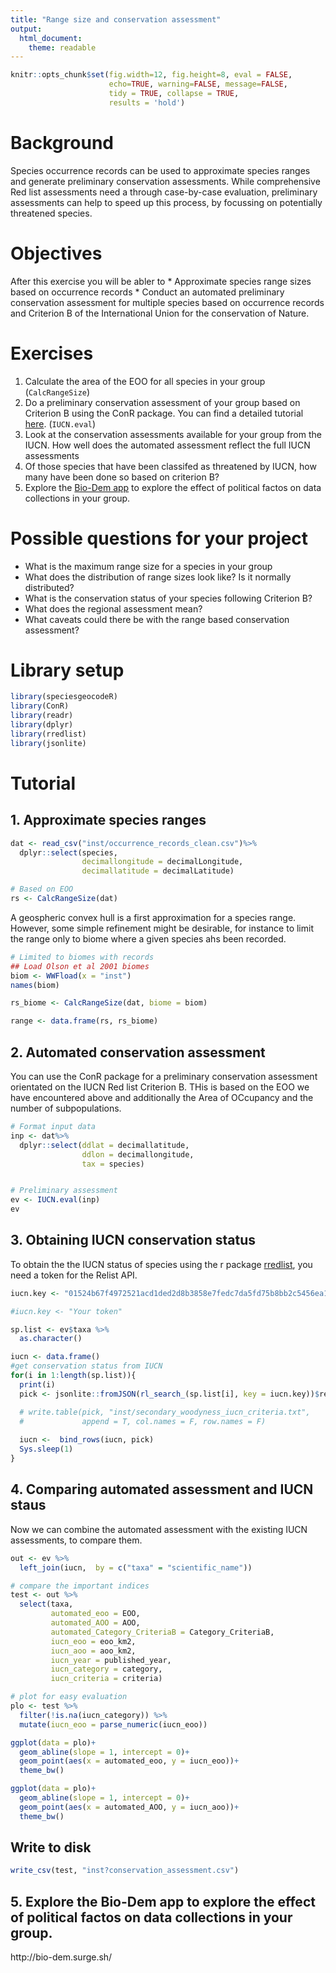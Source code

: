 ```yaml
---
title: "Range size and conservation assessment"
output: 
  html_document:
    theme: readable
---
```


```r
knitr::opts_chunk$set(fig.width=12, fig.height=8, eval = FALSE,
                      echo=TRUE, warning=FALSE, message=FALSE,
                      tidy = TRUE, collapse = TRUE,
                      results = 'hold')
```
# Background
Species occurrence records can be used to approximate species ranges and generate preliminary conservation assessments. While comprehensive Red list assessments need a through case-by-case evaluation, preliminary assessments can help to speed up this process, by focussing on potentially threatened species.

# Objectives
After this exercise you will be abler to 
* Approximate species range sizes based on occurrence records
* Conduct an automated preliminary conservation assessment for multiple species based on occurrence records and Criterion B of the International Union for the conservation of Nature.

# Exercises
1. Calculate the area of the EOO for all species in your group (`CalcRangeSize`)
2. Do a preliminary conservation assessment of your group based on Criterion B using the ConR package. You can find a detailed tutorial [here](https://cran.r-project.org/web/packages/ConR/vignettes/my-vignette.html). (`IUCN.eval`)
3. Look at the conservation assessments available for your group from the IUCN. How well does the automated assessment reflect the full IUCN assessments
4. Of those species that have been classifed as threatened by IUCN, how many have been done so based on criterion B?
5. Explore the [Bio-Dem app](http://bio-dem.surge.sh/) to explore the effect of political factos on data collections in your group. 


# Possible questions for your project
* What is the maximum range size for a species in your group
* What does the distribution of range sizes look like? Is it normally distributed?
* What is the conservation status of your species following Criterion B?
* What does the regional assessment mean?
* What caveats could there be with the range based conservation assessment?

# Library setup
```r
library(speciesgeocodeR)
library(ConR)
library(readr)
library(dplyr)
library(rredlist)
library(jsonlite)
```

# Tutorial

## 1. Approximate species ranges

```r
dat <- read_csv("inst/occurrence_records_clean.csv")%>%
  dplyr::select(species, 
                decimallongitude = decimalLongitude,
                decimallatitude = decimalLatitude)

# Based on EOO
rs <- CalcRangeSize(dat)
```

A geospheric convex hull is a first approximation for a species range. However, some simple refinement might be desirable, for instance to limit the range only to biome where a given species ahs been recorded.

```r
# Limited to biomes with records
## Load Olson et al 2001 biomes
biom <- WWFload(x = "inst")
names(biom)

rs_biome <- CalcRangeSize(dat, biome = biom)

range <- data.frame(rs, rs_biome)
```

## 2. Automated conservation assessment 
You can use the ConR package for a preliminary conservation assessment orientated on the IUCN Red list Criterion B. THis is based on the EOO we have encountered above and additionally the Area of OCcupancy and the number of subpopulations.

```r
# Format input data
inp <- dat%>%
  dplyr::select(ddlat = decimallatitude,
                ddlon = decimallongitude, 
                tax = species)


# Preliminary assessment
ev <- IUCN.eval(inp)
ev
```


## 3. Obtaining IUCN conservation status
To obtain the the IUCN status of species using the r package [rredlist](https://cran.r-project.org/web/packages/rredlist/index.html), you need a token for the Relist API.

```r
iucn.key <- "01524b67f4972521acd1ded2d8b3858e7fedc7da5fd75b8bb2c5456ea18b01ba"
```

```r
#iucn.key <- "Your token"

sp.list <- ev$taxa %>% 
  as.character()

iucn <- data.frame()
#get conservation status from IUCN
for(i in 1:length(sp.list)){
  print(i)
  pick <- jsonlite::fromJSON(rl_search_(sp.list[i], key = iucn.key))$result

  # write.table(pick, "inst/secondary_woodyness_iucn_criteria.txt", 
  #             append = T, col.names = F, row.names = F)
  
  iucn <-  bind_rows(iucn, pick)
  Sys.sleep(1)
}

```


## 4. Comparing automated assessment and IUCN staus
Now we can combine the automated assessment with the existing IUCN assessments, to compare them.

```r
out <- ev %>% 
  left_join(iucn,  by = c("taxa" = "scientific_name"))

# compare the important indices
test <- out %>% 
  select(taxa, 
         automated_eoo = EOO, 
         automated_AOO = AOO, 
         automated_Category_CriteriaB = Category_CriteriaB,
         iucn_eoo = eoo_km2,
         iucn_aoo = aoo_km2,
         iucn_year = published_year,
         iucn_category = category, 
         iucn_criteria = criteria)

# plot for easy evaluation
plo <- test %>% 
  filter(!is.na(iucn_category)) %>% 
  mutate(iucn_eoo = parse_numeric(iucn_eoo))

ggplot(data = plo)+
  geom_abline(slope = 1, intercept = 0)+
  geom_point(aes(x = automated_eoo, y = iucn_eoo))+
  theme_bw()

ggplot(data = plo)+
  geom_abline(slope = 1, intercept = 0)+
  geom_point(aes(x = automated_AOO, y = iucn_aoo))+
  theme_bw()

```

## Write to disk

```r
write_csv(test, "inst?conservation_assessment.csv")
```


## 5. Explore the Bio-Dem app to explore the effect of political factos on data collections in your group. 
http://bio-dem.surge.sh/




